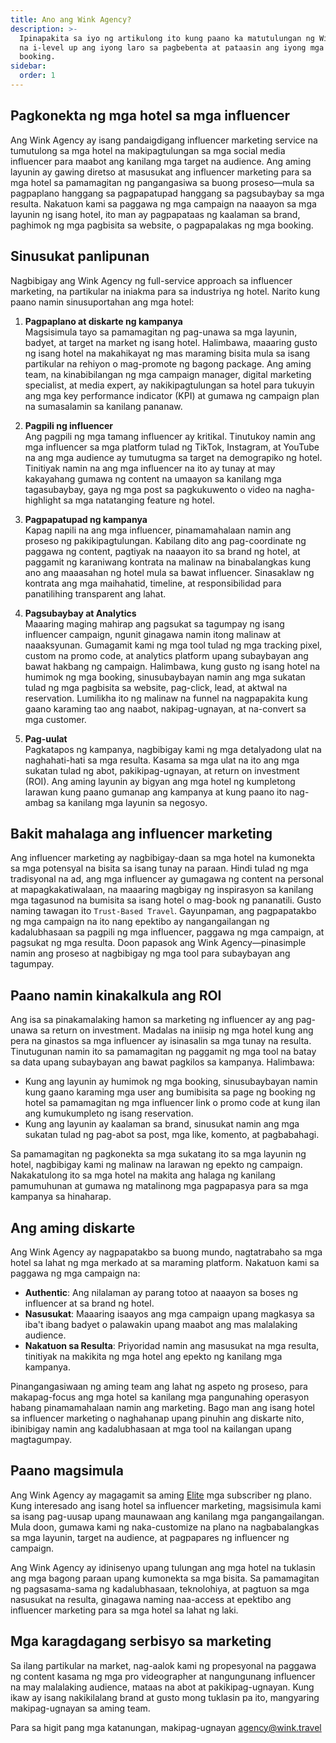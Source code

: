 ```yaml
---
title: Ano ang Wink Agency?
description: >-
  Ipinapakita sa iyo ng artikulong ito kung paano ka matutulungan ng Wink Agency
  na i-level up ang iyong laro sa pagbebenta at pataasin ang iyong mga direktang
  booking.
sidebar:
  order: 1
---
```


## Pagkonekta ng mga hotel sa mga influencer

Ang Wink Agency ay isang pandaigdigang influencer marketing service na tumutulong sa mga hotel na makipagtulungan sa mga social media influencer para maabot ang kanilang mga target na audience. Ang aming layunin ay gawing diretso at masusukat ang influencer marketing para sa mga hotel sa pamamagitan ng pangangasiwa sa buong proseso—mula sa pagpaplano hanggang sa pagpapatupad hanggang sa pagsubaybay sa mga resulta. Nakatuon kami sa paggawa ng mga campaign na naaayon sa mga layunin ng isang hotel, ito man ay pagpapataas ng kaalaman sa brand, paghimok ng mga pagbisita sa website, o pagpapalakas ng mga booking.

## Sinusukat panlipunan

Nagbibigay ang Wink Agency ng full-service approach sa influencer marketing, na partikular na iniakma para sa industriya ng hotel. Narito kung paano namin sinusuportahan ang mga hotel:

1. **Pagpaplano at diskarte ng kampanya**\
   Magsisimula tayo sa pamamagitan ng pag-unawa sa mga layunin, badyet, at target na market ng isang hotel. Halimbawa, maaaring gusto ng isang hotel na makahikayat ng mas maraming bisita mula sa isang partikular na rehiyon o mag-promote ng bagong package. Ang aming team, na kinabibilangan ng mga campaign manager, digital marketing specialist, at media expert, ay nakikipagtulungan sa hotel para tukuyin ang mga key performance indicator (KPI) at gumawa ng campaign plan na sumasalamin sa kanilang pananaw.

2. **Pagpili ng influencer**\
   Ang pagpili ng mga tamang influencer ay kritikal. Tinutukoy namin ang mga influencer sa mga platform tulad ng TikTok, Instagram, at YouTube na ang mga audience ay tumutugma sa target na demograpiko ng hotel. Tinitiyak namin na ang mga influencer na ito ay tunay at may kakayahang gumawa ng content na umaayon sa kanilang mga tagasubaybay, gaya ng mga post sa pagkukuwento o video na nagha-highlight sa mga natatanging feature ng hotel.

3. **Pagpapatupad ng kampanya**\
   Kapag napili na ang mga influencer, pinamamahalaan namin ang proseso ng pakikipagtulungan. Kabilang dito ang pag-coordinate ng paggawa ng content, pagtiyak na naaayon ito sa brand ng hotel, at paggamit ng karaniwang kontrata na malinaw na binabalangkas kung ano ang maaasahan ng hotel mula sa bawat influencer. Sinasaklaw ng kontrata ang mga maihahatid, timeline, at responsibilidad para panatilihing transparent ang lahat.

4. **Pagsubaybay at Analytics**\
   Maaaring maging mahirap ang pagsukat sa tagumpay ng isang influencer campaign, ngunit ginagawa namin itong malinaw at naaaksyunan. Gumagamit kami ng mga tool tulad ng mga tracking pixel, custom na promo code, at analytics platform upang subaybayan ang bawat hakbang ng campaign. Halimbawa, kung gusto ng isang hotel na humimok ng mga booking, sinusubaybayan namin ang mga sukatan tulad ng mga pagbisita sa website, pag-click, lead, at aktwal na reservation. Lumilikha ito ng malinaw na funnel na nagpapakita kung gaano karaming tao ang naabot, nakipag-ugnayan, at na-convert sa mga customer.

5. **Pag-uulat**\
   Pagkatapos ng kampanya, nagbibigay kami ng mga detalyadong ulat na naghahati-hati sa mga resulta. Kasama sa mga ulat na ito ang mga sukatan tulad ng abot, pakikipag-ugnayan, at return on investment (ROI). Ang aming layunin ay bigyan ang mga hotel ng kumpletong larawan kung paano gumanap ang kampanya at kung paano ito nag-ambag sa kanilang mga layunin sa negosyo.

## Bakit mahalaga ang influencer marketing

Ang influencer marketing ay nagbibigay-daan sa mga hotel na kumonekta sa mga potensyal na bisita sa isang tunay na paraan. Hindi tulad ng mga tradisyonal na ad, ang mga influencer ay gumagawa ng content na personal at mapagkakatiwalaan, na maaaring magbigay ng inspirasyon sa kanilang mga tagasunod na bumisita sa isang hotel o mag-book ng pananatili. Gusto naming tawagan ito `Trust-Based Travel`. Gayunpaman, ang pagpapatakbo ng mga campaign na ito nang epektibo ay nangangailangan ng kadalubhasaan sa pagpili ng mga influencer, paggawa ng mga campaign, at pagsukat ng mga resulta. Doon papasok ang Wink Agency—pinasimple namin ang proseso at nagbibigay ng mga tool para subaybayan ang tagumpay.

## Paano namin kinakalkula ang ROI

Ang isa sa pinakamalaking hamon sa marketing ng influencer ay ang pag-unawa sa return on investment. Madalas na iniisip ng mga hotel kung ang pera na ginastos sa mga influencer ay isinasalin sa mga tunay na resulta. Tinutugunan namin ito sa pamamagitan ng paggamit ng mga tool na batay sa data upang subaybayan ang bawat pagkilos sa kampanya. Halimbawa:

* Kung ang layunin ay humimok ng mga booking, sinusubaybayan namin kung gaano karaming mga user ang bumibisita sa page ng booking ng hotel sa pamamagitan ng mga influencer link o promo code at kung ilan ang kumukumpleto ng isang reservation.
* Kung ang layunin ay kaalaman sa brand, sinusukat namin ang mga sukatan tulad ng pag-abot sa post, mga like, komento, at pagbabahagi.

Sa pamamagitan ng pagkonekta sa mga sukatang ito sa mga layunin ng hotel, nagbibigay kami ng malinaw na larawan ng epekto ng campaign. Nakakatulong ito sa mga hotel na makita ang halaga ng kanilang pamumuhunan at gumawa ng matalinong mga pagpapasya para sa mga kampanya sa hinaharap.

## Ang aming diskarte

Ang Wink Agency ay nagpapatakbo sa buong mundo, nagtatrabaho sa mga hotel sa lahat ng mga merkado at sa maraming platform. Nakatuon kami sa paggawa ng mga campaign na:

* **Authentic**: Ang nilalaman ay parang totoo at naaayon sa boses ng influencer at sa brand ng hotel.
* **Nasusukat**: Maaaring isaayos ang mga campaign upang magkasya sa iba't ibang badyet o palawakin upang maabot ang mas malalaking audience.
* **Nakatuon sa Resulta**: Priyoridad namin ang masusukat na mga resulta, tinitiyak na makikita ng mga hotel ang epekto ng kanilang mga kampanya.

Pinangangasiwaan ng aming team ang lahat ng aspeto ng proseso, para makapag-focus ang mga hotel sa kanilang mga pangunahing operasyon habang pinamamahalaan namin ang marketing. Bago man ang isang hotel sa influencer marketing o naghahanap upang pinuhin ang diskarte nito, ibinibigay namin ang kadalubhasaan at mga tool na kailangan upang magtagumpay.

## Paano magsimula

Ang Wink Agency ay magagamit sa aming [Elite](/managed-social/what-is-managed-social/#subscription-tiers) mga subscriber ng plano.
Kung interesado ang isang hotel sa influencer marketing, magsisimula kami sa isang pag-uusap upang maunawaan ang kanilang mga pangangailangan.
Mula doon, gumawa kami ng naka-customize na plano na nagbabalangkas sa mga layunin, target na audience, at pagpapares ng influencer ng campaign.

Ang Wink Agency ay idinisenyo upang tulungan ang mga hotel na tuklasin ang mga bagong paraan upang kumonekta sa mga bisita. Sa pamamagitan ng pagsasama-sama ng kadalubhasaan, teknolohiya, at pagtuon sa mga nasusukat na resulta, ginagawa naming naa-access at epektibo ang influencer marketing para sa mga hotel sa lahat ng laki.

## Mga karagdagang serbisyo sa marketing

Sa ilang partikular na market, nag-aalok kami ng propesyonal na paggawa ng content kasama ng mga pro videographer at nangungunang influencer na may malalaking audience, mataas na abot at pakikipag-ugnayan. Kung ikaw ay isang nakikilalang brand at gusto mong tuklasin pa ito, mangyaring makipag-ugnayan sa aming team.

Para sa higit pang mga katanungan, makipag-ugnayan [agency@wink.travel](mailto://agency@wink.travel)

